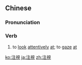 {{also|注视}}
==Chinese==
{{zh-forms|s=注视}}

===Pronunciation===
{{zh-pron
|m=zhùshì
|c=zyu3 si6
|mn=chù-sī
|cat=v
}}

===Verb===
{{zh-verb}}

# {{lb|zh|Intermediate Mandarin}} to [[look]] [[attentively]] [[at]]; to [[gaze]] [[at]]

[[ko:注視]]
[[ja:注視]]
[[zh:注視]]